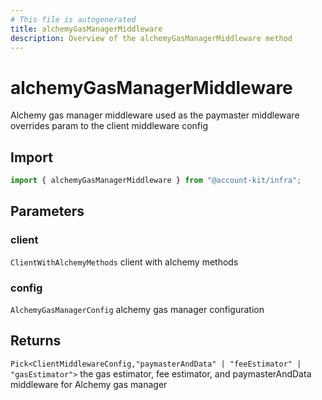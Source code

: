 ```yaml
---
# This file is autogenerated
title: alchemyGasManagerMiddleware
description: Overview of the alchemyGasManagerMiddleware method
---
```


# alchemyGasManagerMiddleware

Alchemy gas manager middleware used as the paymaster middleware overrides param to the client middleware config

## Import

```ts
import { alchemyGasManagerMiddleware } from "@account-kit/infra";
```

## Parameters

### client

`ClientWithAlchemyMethods`
client with alchemy methods

### config

`AlchemyGasManagerConfig`
alchemy gas manager configuration

## Returns

`Pick<ClientMiddlewareConfig,"paymasterAndData" | "feeEstimator" | "gasEstimator">`
the gas estimator, fee estimator, and paymasterAndData middleware for Alchemy gas manager

